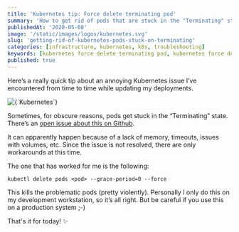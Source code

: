 ```yaml
---
title: 'Kubernetes tip: Force delete terminating pod'
summary: 'How to get rid of pods that are stuck in the "Terminating" state'
publishedAt: '2020-05-08'
image: '/static/images/logos/kubernetes.svg'
slug: 'getting-rid-of-kubernetes-pods-stuck-on-terminating'
categories: [infrastructure, kubernetes, k8s, troubleshooting]
keywords: [kubernetes force delete terminating pod, kubernetes force delete pod, kubernetes pod stuck in terminating, kubernetes]
published: true
---
```


Here’s a really quick tip about an annoying Kubernetes issue I’ve encountered from time to time while updating my deployments.

<BlogPostCenteredContent>
  <Image
    alt={`Kubernetes`}
    src={`/static/images/logos/kubernetes.svg`}
    width={450}
    height={250}
    priority
  />
</BlogPostCenteredContent>

Sometimes, for obscure reasons, pods get stuck in the “Terminating” state. There’s an [open issue about this on Github](https://github.com/kubernetes/kubernetes/issues/51835).

It can apparently happen because of a lack of memory, timeouts, issues with volumes, etc. Since the issue is not resolved, there are only workarounds at this time.

The one that has worked for me is the following:

```
kubectl delete pods <pod> --grace-period=0 --force
```

This kills the problematic pods (pretty violently). Personally I only do this on my development workstation, so it’s all right. But be careful if you use this on a production system ;-)

That's it for today! ✨

<BlogPostSignature />
